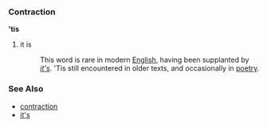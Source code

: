 ===Contraction===
''' 'tis'''

#it is
#:This word is rare in modern [[English]], having been supplanted by ''[[it's]]''.  'Tis still encountered in older texts, and occasionally in [[poetry]].

===See Also===
*[[contraction]]
*[[it's]]